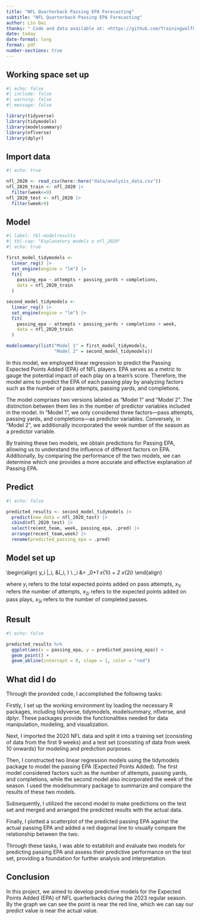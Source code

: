 ```yaml
---
title: "NFL Quarterback Passing EPA Forecasting"
subtitle: "NFL Quarterback Passing EPA Forecasting"
author: Lin Dai
thanks: " Code and data available at: <https://github.com/Trainingwolf8878/NFL_2020>"
date: today
date-format: long
format: pdf
number-sections: true
---
```

## Working space set up

```r
#| echo: false
#| include: false
#| warning: false
#| message: false

library(tidyverse)
library(tidymodels)
library(modelsummary)
library(nflverse)
library(dplyr)
```

## Import data

```r
#| echo: true

nfl_2020 <- read_csv(here::here("data/analysis_data.csv"))
nfl_2020_train <- nfl_2020 |>
  filter(week<=9)
nfl_2020_test <- nfl_2020 |>
  filter(week>9)
```

## Model

```r
#| label: tbl-modelresults
#| tbl-cap: "Explanatory models o nfl_2020"
#| echo: true

first_model_tidymodels <-
  linear_reg() |>
  set_engine(engine = "lm") |>
  fit(
    passing_epa ~ attempts + passing_yards + completions,
    data = nfl_2020_train
  )

second_model_tidymodels <-
  linear_reg() |>
  set_engine(engine = "lm") |>
  fit(
    passing_epa ~ attempts + passing_yards + completions + week,
    data = nfl_2020_train
  )

modelsummary(list("Model 1" = first_model_tidymodels,
                  "Model 2" = second_model_tidymodels))
```

In this model, we employed linear regression to predict the Passing Expected Points Added (EPA) of NFL players. EPA serves as a metric to gauge the potential impact of each play on a team's score. Therefore, the model aims to predict the EPA of each passing play by analyzing factors such as the number of pass attempts, passing yards, and completions.

The model comprises two versions labeled as "Model 1" and "Model 2". The distinction between them lies in the number of predictor variables included in the model. In "Model 1", we only considered three factors—pass attempts, passing yards, and completions—as predictor variables. Conversely, in "Model 2", we additionally incorporated the week number of the season as a predictor variable.

By training these two models, we obtain predictions for Passing EPA, allowing us to understand the influence of different factors on EPA. Additionally, by comparing the performance of the two models, we can determine which one provides a more accurate and effective explanation of Passing EPA.

## Predict

```r
#| echo: false

predicted_results <- second_model_tidymodels |>
  predict(new_data = nfl_2020_test) |>
  cbind(nfl_2020_test) |>
  select(recent_team, week, passing_epa, .pred) |>
  arrange(recent_team,week) |>
  rename(predicted_passing_epa = .pred)

```

## Model set up

\begin(align)
y_i |\mu_i, \sigma &\sim \mbox{Normal}(\mu_i, \sigma) \\
\mu_i &= \beta_0+\beta_1 x_{1i} + \beta_2 x_{2i}
\end{align}

where $y_i$ refers to the total expected points added on pass attempts, $x_{1i}$ refers the number of attempts, $x_{2i}$ refers to the expected points added on pass plays, $x_{3i}$ refers to the number of completed passes.

## Result

```r
#| echo: false

predicted_results %>%
  ggplot(aes(x = passing_epa, y = predicted_passing_epa)) +
  geom_point() +
  geom_abline(intercept = 0, slope = 1, color = "red")

```
## What did I do
Through the provided code, I accomplished the following tasks:

Firstly, I set up the working environment by loading the necessary R packages, including tidyverse, tidymodels, modelsummary, nflverse, and dplyr. These packages provide the functionalities needed for data manipulation, modeling, and visualization.

Next, I imported the 2020 NFL data and split it into a training set (consisting of data from the first 9 weeks) and a test set (consisting of data from week 10 onwards) for modeling and prediction purposes.

Then, I constructed two linear regression models using the tidymodels package to model the passing EPA (Expected Points Added). The first model considered factors such as the number of attempts, passing yards, and completions, while the second model also incorporated the week of the season. I used the modelsummary package to summarize and compare the results of these two models.

Subsequently, I utilized the second model to make predictions on the test set and merged and arranged the predicted results with the actual data.

Finally, I plotted a scatterplot of the predicted passing EPA against the actual passing EPA and added a red diagonal line to visually compare the relationship between the two.

Through these tasks, I was able to establish and evaluate two models for predicting passing EPA and assess their predictive performance on the test set, providing a foundation for further analysis and interpretation.

## Conclusion

In this project, we aimed to develop predictive models for the Expected Points Added (EPA) of NFL quarterbacks during the 2023 regular season. By the graph we can see the point is near the red line, which we can say our predict value is near the actual value.


